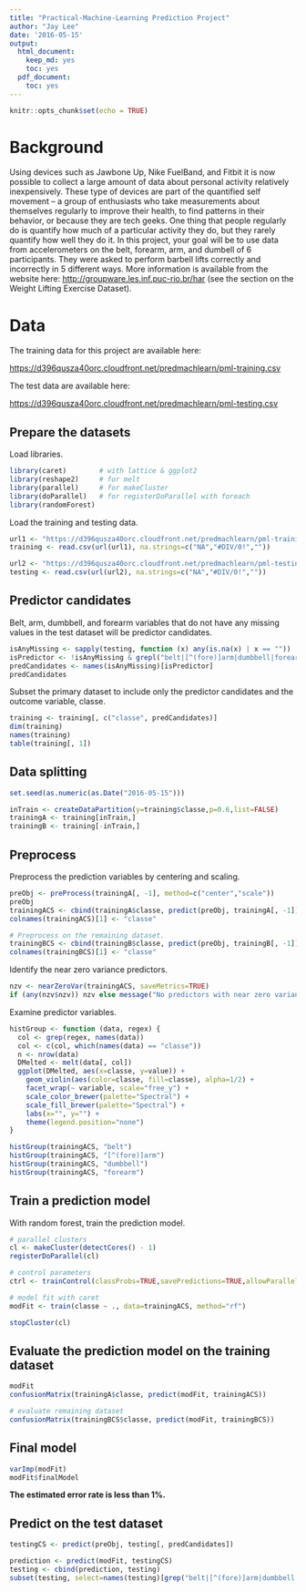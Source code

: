 ```yaml
---
title: "Practical-Machine-Learning Prediction Project"
author: "Jay Lee"
date: '2016-05-15'
output:
  html_document:
    keep_md: yes
    toc: yes
  pdf_document:
    toc: yes
---
```


```r
knitr::opts_chunk$set(echo = TRUE)
```

# Background

Using devices such as Jawbone Up, Nike FuelBand, and Fitbit it is now possible to collect a large amount of data about personal activity relatively inexpensively. These type of devices are part of the quantified self movement – a group of enthusiasts who take measurements about themselves regularly to improve their health, to find patterns in their behavior, or because they are tech geeks. One thing that people regularly do is quantify how much of a particular activity they do, but they rarely quantify how well they do it. In this project, your goal will be to use data from accelerometers on the belt, forearm, arm, and dumbell of 6 participants. They were asked to perform barbell lifts correctly and incorrectly in 5 different ways. More information is available from the website here: <http://groupware.les.inf.puc-rio.br/har> (see the section on the Weight Lifting Exercise Dataset).

# Data

The training data for this project are available here:

<https://d396qusza40orc.cloudfront.net/predmachlearn/pml-training.csv>

The test data are available here:

<https://d396qusza40orc.cloudfront.net/predmachlearn/pml-testing.csv>

## Prepare the datasets

Load libraries.

```r
library(caret)        # with lattice & ggplot2
library(reshape2)     # for melt
library(parallel)     # for makeCluster
library(doParallel)   # for registerDoParallel with foreach
library(randomForest)
```

Load the training and testing data.

```r
url1 <- "https://d396qusza40orc.cloudfront.net/predmachlearn/pml-training.csv"
training <- read.csv(url(url1), na.strings=c("NA","#DIV/0!",""))

url2 <- "https://d396qusza40orc.cloudfront.net/predmachlearn/pml-testing.csv"
testing <- read.csv(url(url2), na.strings=c("NA","#DIV/0!",""))
```

## Predictor candidates

Belt, arm, dumbbell, and forearm variables that do not have any missing values in the test dataset will be predictor candidates.

```r
isAnyMissing <- sapply(testing, function (x) any(is.na(x) | x == ""))
isPredictor <- !isAnyMissing & grepl("belt|[^(fore)]arm|dumbbell|forearm", names(isAnyMissing))
predCandidates <- names(isAnyMissing)[isPredictor]
predCandidates
```

Subset the primary dataset to include only the predictor candidates and the outcome variable, classe.

```r
training <- training[, c("classe", predCandidates)]
dim(training)
names(training)
table(training[, 1])
```

## Data splitting

```r
set.seed(as.numeric(as.Date("2016-05-15")))

inTrain <- createDataPartition(y=training$classe,p=0.6,list=FALSE)
trainingA <- training[inTrain,]
trainingB <- training[-inTrain,]
```

## Preprocess

Preprocess the prediction variables by centering and scaling.

```r
preObj <- preProcess(trainingA[, -1], method=c("center","scale"))
preObj
trainingACS <- cbind(trainingA$classe, predict(preObj, trainingA[, -1]))
colnames(trainingACS)[1] <- "classe"

# Preprocess on the remaining dataset.
trainingBCS <- cbind(trainingB$classe, predict(preObj, trainingB[, -1]))
colnames(trainingBCS)[1] <- "classe"
```

Identify the near zero variance predictors.

```r
nzv <- nearZeroVar(trainingACS, saveMetrics=TRUE)
if (any(nzv$nzv)) nzv else message("No predictors with near zero variance.")
```

Examine predictor variables.

```r
histGroup <- function (data, regex) {
  col <- grep(regex, names(data))
  col <- c(col, which(names(data) == "classe"))
  n <- nrow(data)
  DMelted <- melt(data[, col])
  ggplot(DMelted, aes(x=classe, y=value)) +
    geom_violin(aes(color=classe, fill=classe), alpha=1/2) +
    facet_wrap(~ variable, scale="free_y") +
    scale_color_brewer(palette="Spectral") +
    scale_fill_brewer(palette="Spectral") +
    labs(x="", y="") +
    theme(legend.position="none")
}
```

``` r
histGroup(trainingACS, "belt")
histGroup(trainingACS, "[^(fore)]arm")
histGroup(trainingACS, "dumbbell")
histGroup(trainingACS, "forearm")
```

## Train a prediction model

With random forest, train the prediction model.

``` r
# parallel clusters
cl <- makeCluster(detectCores() - 1)
registerDoParallel(cl)

# control parameters
ctrl <- trainControl(classProbs=TRUE,savePredictions=TRUE,allowParallel=TRUE)

# model fit with caret
modFit <- train(classe ~ ., data=trainingACS, method="rf")

stopCluster(cl)
```

## Evaluate the prediction model on the training dataset

``` r
modFit
confusionMatrix(trainingA$classe, predict(modFit, trainingACS))

# evaluate remaining dataset
confusionMatrix(trainingBCS$classe, predict(modFit, trainingBCS))
```

## Final model

``` r
varImp(modFit)
modFit$finalModel
```
**The estimated error rate is less than 1%.**

## Predict on the test dataset

``` r
testingCS <- predict(preObj, testing[, predCandidates])

prediction <- predict(modFit, testingCS)
testing <- cbind(prediction, testing)
subset(testing, select=names(testing)[grep("belt|[^(fore)]arm|dumbbell|forearm", names(testing), invert=TRUE)])
```


